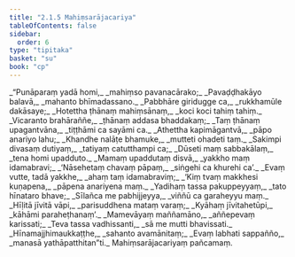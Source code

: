 ```yaml
---
title: "2.1.5 Mahiṃsarājacariya"
tableOfContents: false
sidebar:
  order: 6
type: "tipitaka"
basket: "su"
book: "cp"
---
```



<DynamicBreadcrumb />

<Division number="37" book="cp" bookNo="21" page="402">

<Paragraph number="202" type="verses" book="cp">
_“Punāparaṃ yadā homi,_  
_mahiṃso pavanacārako;_  
_Pavaḍḍhakāyo balavā,_  
_mahanto bhīmadassano._  

</Paragraph>

</Division>
<Division number="38" book="cp" bookNo="21" page="402">

<Paragraph number="203" type="verses" book="cp">
_Pabbhāre giridugge ca,_  
_rukkhamūle dakāsaye;_  
_Hotettha ṭhānaṃ mahiṃsānaṃ,_  
_koci koci tahiṃ tahiṃ._  

</Paragraph>

</Division>
<Division number="39" book="cp" bookNo="21" page="402">

<Paragraph number="204" type="verses" book="cp">
_Vicaranto brahāraññe,_  
_ṭhānaṃ addasa bhaddakaṃ;_  
_Taṃ ṭhānaṃ upagantvāna,_  
_tiṭṭhāmi ca sayāmi ca._  

</Paragraph>

</Division>
<Division number="40" book="cp" bookNo="21" page="402">

<Paragraph number="205" type="verses" book="cp">
_Athettha kapimāgantvā,_  
_pāpo anariyo lahu;_  
_Khandhe nalāṭe bhamuke,_  
_mutteti ohadeti taṃ._  

</Paragraph>

</Division>
<Division number="41" book="cp" bookNo="21" page="402">

<Paragraph number="206" type="verses" book="cp">
_Sakimpi divasaṃ dutiyaṃ,_  
_tatiyaṃ catutthampi ca;_  
_Dūseti maṃ sabbakālaṃ,_  
_tena homi upadduto._  

</Paragraph>

</Division>
<Division number="42" book="cp" bookNo="21" page="402">

<Paragraph number="207" type="verses" book="cp">
_Mamaṃ upaddutaṃ disvā,_  
_yakkho maṃ idamabravi;_  
_‘Nāsehetaṃ chavaṃ pāpaṃ,_  
_siṅgehi ca khurehi ca’._  

</Paragraph>

</Division>
<Division number="43" book="cp" bookNo="21" page="402">

<Paragraph number="208" type="verses" book="cp">
_Evaṃ vutte, tadā yakkhe,_  
_ahaṃ taṃ idamabraviṃ;_  
_‘Kiṃ tvaṃ makkhesi kuṇapena,_  
_pāpena anariyena maṃ._  

</Paragraph>

</Division>
<Division number="44" book="cp" bookNo="21" page="403">

<Paragraph number="209" type="verses" book="cp">
_Yadihaṃ tassa pakuppeyyaṃ,_  
_tato hīnataro bhave;_  
_Sīlañca me pabhijjeyya,_  
_viññū ca garaheyyu maṃ._  

</Paragraph>

</Division>
<Division number="45" book="cp" bookNo="21" page="403">

<Paragraph number="210" type="verses" book="cp">
_Hīḷitā jīvitā vāpi,_  
_parisuddhena mataṃ varaṃ;_  
_Kyāhaṃ jīvitahetūpi,_  
_kāhāmi paraheṭhanaṃ’._  

</Paragraph>

</Division>
<Division number="46" book="cp" bookNo="21" page="403">

<Paragraph number="211" type="verses" book="cp">
_Mamevāyaṃ maññamāno,_  
_aññepevaṃ karissati;_  
_Teva tassa vadhissanti,_  
_sā me mutti bhavissati._  

</Paragraph>

</Division>
<Division number="47" book="cp" bookNo="21" page="403">

<Paragraph number="212" type="verses" book="cp">
_Hīnamajjhimaukkaṭṭhe,_  
_sahanto avamānitaṃ;_  
_Evaṃ labhati sappañño,_  
_manasā yathāpatthitan”ti._  


</Paragraph>
</Division>

<Paragraph number="213" type="center" book="cp">
Mahiṃsarājacariyaṃ pañcamaṃ.
</Paragraph>